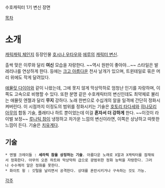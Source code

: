 {{{#!HTML
<iframe width="560" height="315" src="http://www.youtube.com/embed/0zfVjSDx6A8" frameborder="0" allowfullscreen></iframe>
}}}

수호캐릭터 1기 변신 장면

[[목차]]
= 소개 =
[[캐릭캐릭 체인지]] 등장인물 [[호시나 우타우]]와 [[에루]]의 [[캐릭터 변신]].

촐싹 맞은 이루와 달리 '''여신''' 모습을 자랑한다. ~~역시 원판이 좋아야...~~ 스타일은 발레리나를 연상하게 한다. 등에는 [[크고 아름다운]] 천사 날개가 있으며, 트윈테일로 묶은 머리 위에도 작게 달려있다.

[[애뮬릿 다이아]]와 같이 나왔는데, 그에 못지 않게 막상막하로 엄청난 인기를 자랑하며, 이쪽도 고속으로 비행할 수 있다. 또한 분명 같은 수호캐릭터의 변신인데도 최약체로 불리는 애뮬릿 엔젤과 달리 '''무지''' 강하다. 노래 한번으로 수십개의 알을 일격에 간단히 정화시켜버린다. 이 시점까지 이정도의 범위를 정화시키는 기술은 [[호토리 타다세]]와 [[히나모리 아무]]의 합동 기술, 플래티나 하트 뿐이었는데 이걸 '''혼자서 더 강하게''' 한다. ~~이것이 라이벌 보정~~ [[루나틱 참]]이 냉정하고 차가운 느낌의 변신이라면, 이쪽은 상냥하고 따뜻한 느낌이 든다. 기술은 [[치유계]]다.

== 기술 ==
 * 엔젤 크레이들 : '''세라픽 참을 상징하는 기술'''. 아름다운 노래로 X알과 X캐릭터를 잠재워서 정화한다. 아무의 오픈 하트와 막상막하 급으로 광범위한 정화 능력을 자랑한다. 그러나 수수께끼 알은 정화를 못한다.
 * 화이트 윙 : 깃털을 날리면서 공격한다. 상대를 혼란시키거나 구속하는 것도 가능.
[[각주]]
